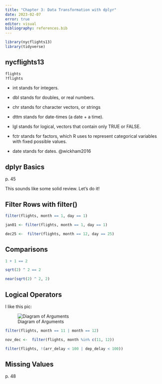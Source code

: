 ```yaml
---
title: "Chapter 3: Data Transformation with dplyr"
date: 2023-02-07
error: true
editor: visual
bibliography: references.bib
---
```


```r
library(nycflights13)
library(tidyverse)
```

## nycflights13

```r
flights
?flights
```

-   int stands for integers.

-   dbl stands for doubles, or real numbers.

-   chr stands for character vectors, or strings

-   dttm stands for date-times (a date + a time).

-   lgl stands for logical, vectors that contain only TRUE or FALSE.

-   fctr stands for factors, which R uses to represent categorical variables with fixed possible values.

-   date stands for dates. @wickham2016

## dplyr Basics

p\. 45

This sounds like some solid review. Let's do it!

## Filter Rows with filter()

```r
filter(flights, month == 1, day == 1)
```

```r
jan01 <- filter(flights, month == 1, day == 1)

dec25 <-  filter(flights, month == 12, day == 25)
```

## Comparisons

```r
1 + 1 == 2

sqrt(2) ^ 2 == 2

near(sqrt(2) ^ 2, 2)
```

## Logical Operators

I like this pic:

![Diagram of Arguments](arguments.GIF)

```r
filter(flights, month == 11 | month == 12)
```

```r
nov_dec <-  filter(flights, month %in% c(11, 12))
```

```r
filter(flights, !(arr_delay < 100 | dep_delay < 100))
```

## Missing Values

p\. 48
